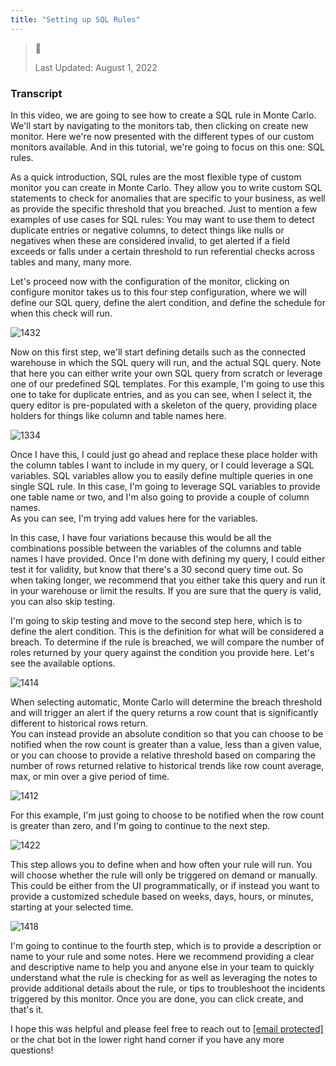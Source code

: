 ```yaml
---
title: "Setting up SQL Rules"
---
```


> 📘
> 
> Last Updated: August 1, 2022

### Transcript

In this video, we are going to see how to create a SQL rule in Monte Carlo. We'll start by navigating to the monitors tab, then clicking on create new monitor. Here we're now presented with the different types of our custom monitors available. And in this tutorial, we're going to focus on this one: SQL rules.

As a quick introduction, SQL rules are the most flexible type of custom monitor you can create in Monte Carlo. They allow you to write custom SQL statements to check for anomalies that are specific to your business, as well as provide the specific threshold that you breached. Just to mention a few examples of use cases for SQL rules: You may want to use them to detect duplicate entries or negative columns, to detect things like nulls or negatives when these are considered invalid, to get alerted if a field exceeds or falls under a certain threshold to run referential checks across tables and many, many more.

Let's proceed now with the configuration of the monitor, clicking on configure monitor takes us to this four step configuration, where we will define our SQL query, define the alert condition, and define the schedule for when this check will run.

![1432](/images/45a9d53-Screen_Shot_2022-08-01_at_11.10.09_PM.png "Screen Shot 2022-08-01 at 11.10.09 PM.png") 

Now on this first step, we'll start defining details such as the connected warehouse in which the SQL query will run, and the actual SQL query. Note that here you can either write your own SQL query from scratch or leverage one of our predefined SQL templates. For this example, I'm going to use this one to take for duplicate entries, and as you can see, when I select it, the query editor is pre-populated with a skeleton of the query, providing place holders for things like column and table names here.

![1334](/images/5936a2b-Screen_Shot_2022-08-01_at_11.11.10_PM.png "Screen Shot 2022-08-01 at 11.11.10 PM.png") 

Once I have this, I could just go ahead and replace these place holder with the column tables I want to include in my query, or I could leverage a SQL variables. SQL variables allow you to easily define multiple queries in one single SQL rule. In this case, I'm going to leverage SQL variables to provide one table name or two, and I'm also going to provide a couple of column names.  
As you can see, I'm trying add values here for the variables.

In this case, I have four variations because this would be all the combinations possible between the variables of the columns and table names I have provided. Once I'm done with defining my query, I could either test it for validity, but know that there's a 30 second query time out. So when taking longer, we recommend that you either take this query and run it in your warehouse or limit the results. If you are sure that the query is valid, you can also skip testing. 

I'm going to skip testing and move to the second step here, which is to define the alert condition. This is the definition for what will be considered a breach. To determine if the rule is breached, we will compare the number of roles returned by your query against the condition you provide here. Let's see the available options. 

![1414](/images/63fa762-Screen_Shot_2022-08-01_at_11.12.32_PM.png "Screen Shot 2022-08-01 at 11.12.32 PM.png") 

When selecting automatic, Monte Carlo will determine the breach threshold and will trigger an alert if the query returns a row count that is significantly different to historical rows return.  
You can instead provide an absolute condition so that you can choose to be notified when the row count is greater than a value, less than a given value, or you can choose to provide a relative threshold based on comparing the number of rows returned relative to historical trends like row count average, max, or min over a give period of time.

![1412](/images/1313c08-Screen_Shot_2022-08-01_at_11.14.02_PM.png "Screen Shot 2022-08-01 at 11.14.02 PM.png") 

For this example, I'm just going to choose to be notified when the row count is greater than zero, and I'm going to continue to the next step. 

![1422](/images/7d42b83-Screen_Shot_2022-08-01_at_11.15.06_PM.png "Screen Shot 2022-08-01 at 11.15.06 PM.png") 

This step allows you to define when and how often your rule will run. You will choose whether the rule will only be triggered on demand or manually. This could be either from the UI programmatically, or if instead you want to provide a customized schedule based on weeks, days, hours, or minutes, starting at your selected time.

![1418](/images/a1809f1-Screen_Shot_2022-08-01_at_11.15.44_PM.png "Screen Shot 2022-08-01 at 11.15.44 PM.png") 

I'm going to continue to the fourth step, which is to provide a description or name to your rule and some notes. Here we recommend providing a clear and descriptive name to help you and anyone else in your team to quickly understand what the rule is checking for as well as leveraging the notes to provide additional details about the rule, or tips to troubleshoot the incidents triggered by this monitor. Once you are done, you can click create, and that's it.

I hope this was helpful and please feel free to reach out to [\[email protected\]](/cdn-cgi/l/email-protection#b2c1c7c2c2ddc0c6f2dfdddcc6d7d1d3c0deddd6d3c6d39cd1dddf) or the chat bot in the lower right hand corner if you have any more questions!